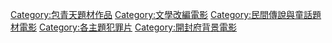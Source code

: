 [[Category:包青天題材作品|Category:包青天題材作品]]
[[Category:文學改編電影|Category:文學改編電影]]
[[Category:民間傳說與童話題材電影|Category:民間傳說與童話題材電影]]
[[Category:各主題犯罪片‎|Category:各主題犯罪片‎]]
[[Category:開封府背景電影|Category:開封府背景電影]]